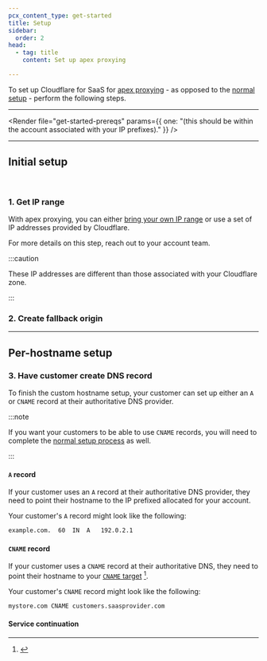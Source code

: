 ```yaml
---
pcx_content_type: get-started
title: Setup
sidebar:
  order: 2
head:
  - tag: title
    content: Set up apex proxying

---
```



To set up Cloudflare for SaaS for [apex proxying](/cloudflare-for-platforms/cloudflare-for-saas/start/advanced-settings/apex-proxying/) - as opposed to the [normal setup](/cloudflare-for-platforms/cloudflare-for-saas/start/getting-started/) - perform the following steps.

***

<Render file="get-started-prereqs" params={{ one: "(this should be within the account associated with your IP prefixes)." }} />

***

## Initial setup

<Render file="get-started-initial-setup-preamble" /> <br/>

### 1. Get IP range

With apex proxying, you can either [bring your own IP range](/byoip/) or use a set of IP addresses provided by Cloudflare.

For more details on this step, reach out to your account team.

:::caution


These IP addresses are different than those associated with your Cloudflare zone.


:::

### 2. Create fallback origin

<Render file="get-started-fallback-origin" />

***

## Per-hostname setup

<Render file="get-started-per-hostname" />

### 3. Have customer create DNS record

To finish the custom hostname setup, your customer can set up either an `A` or `CNAME` record at their authoritative DNS provider.

:::note


If you want your customers to be able to use `CNAME` records, you will need to complete the [normal setup process](/cloudflare-for-platforms/cloudflare-for-saas/start/getting-started/) as well.


:::

#### `A` record

If your customer uses an `A` record at their authoritative DNS provider, they need to point their hostname to the IP prefixed allocated for your account.

<Render file="get-started-check-statuses" />

Your customer's `A` record might look like the following:

```txt
example.com.  60  IN  A   192.0.2.1
```

#### `CNAME` record

If your customer uses a `CNAME` record at their authoritative DNS, they need to point their hostname to your [`CNAME` target](/cloudflare-for-platforms/cloudflare-for-saas/start/getting-started/#2-optional-create-cname-target) [^1].

<Render file="get-started-check-statuses" />

Your customer's `CNAME` record might look like the following:

```txt
mystore.com CNAME customers.saasprovider.com
```

[^1]: <Render file="regional-services" />

#### Service continuation

<Render file="get-started-service-continuation" />

